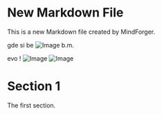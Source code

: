 # New Markdown File

This is a new Markdown file created by MindForger.

gde si be  ![Image b.m.](/home/nenad/Desktop/ZAPLANJE/BRANKO_MILJKOVIĆ_color.JPG)

evo ! ![Image](/home/nenad/Desktop/ćelije-hram.jpg~) ![Image](/home/nenad/Desktop/ćelije-hram.jpg~)
# Section 1
The first section.
